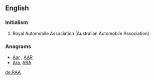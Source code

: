 ==English==

===Initialism===
{{rfc-header|Initialism}}
{{head|en|initialism}}

# Royal Automobile Association (Australian Automobile Association)

===Anagrams===
* [[Aar#English|Aar]] , [[AAR#English|AAR]]
* [[Ara#English|Ara]], [[ARA#English|ARA]]

[[de:RAA]]